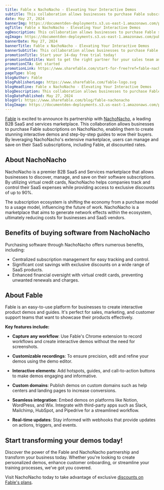```yaml
---
title: Fable x NachoNacho - Elevating Your Interactive Demos
subtitle: This collaboration allows businesses to purchase Fable subscriptions on NachoNacho, enabling them to create stunning interactive demos and step-by-step guides to wow their buyers.
date: May 27, 2024
bannerImg: https://documentden-deployments.s3.us-east-1.amazonaws.com/public/49029877-9229-44d0-92ba-fd9523f0c6dd
ogTitle: Fable x NachoNacho - Elevating Your Interactive Demos
ogDescription: This collaboration allows businesses to purchase Fable subscriptions on NachoNacho, enabling them to create stunning interactive demos and step-by-step guides to wow their buyers.
ogImage: https://documentden-deployments.s3.us-east-1.amazonaws.com/public/49029877-9229-44d0-92ba-fd9523f0c6dd
bannerDate: May 27, 2024
bannerTitle: Fable x NachoNacho - Elevating Your Interactive Demos
bannerSubtitle: This collaboration allows businesses to purchase Fable subscriptions on NachoNacho, enabling them to create stunning interactive demos and step-by-step guides to wow their buyers.
promotionTitle: Start your 14-day free trial today!
promotionSubtitle: Want to get the right partner for your sales team and close more deals?
promotionCTA: Get started
promotionLink: https://www.sharefable.com/start-for-free?ref=fable-nachonacho
pageType: blog
blogAuthor: Fable
blogPublisherLogo: https://www.sharefable.com/fable-logo.svg
blogHeadline: Fable x NachoNacho - Elevating Your Interactive Demos
blogDescription: This collaboration allows businesses to purchase Fable subscriptions on NachoNacho, enabling them to create stunning interactive demos and step-by-step guides to wow their buyers.
blogDatePublished: May 27, 2024
blogUrl: https://www.sharefable.com/blog/fable-nachonacho
blogImage: https://documentden-deployments.s3.us-east-1.amazonaws.com/public/49029877-9229-44d0-92ba-fd9523f0c6dd
---
```


[Fable](https://www.sharefable.com/?ref=fable-nachonacho) is excited to announce its partnership with [NachoNacho](https://nachonacho.com/?ref=fable-nachonacho), a leading B2B SaaS and services marketplace. This collaboration allows businesses to purchase Fable subscriptions on NachoNacho, enabling them to create stunning interactive demos and step-by-step guides to wow their buyers. By leveraging NachoNacho's extensive marketplace, users can manage and save on their SaaS subscriptions, including Fable, at discounted rates.

## About NachoNacho

NachoNacho is a premier B2B SaaS and Services marketplace that allows businesses to discover, manage, and save on their software subscriptions. By utilizing virtual credit cards, NachoNacho helps companies track and control their SaaS expenses while providing access to exclusive discounts of up to 90%.

The subscription ecosystem is shifting the economy from a purchase model to a usage model, influencing the future of work. NachoNacho is a marketplace that aims to generate network effects within the ecosystem, ultimately reducing costs for businesses and SaaS vendors.

## Benefits of buying software from NachoNacho

Purchasing software through NachoNacho offers numerous benefits, including:

- Centralized subscription management for easy tracking and control.
- Significant cost savings with exclusive discounts on a wide range of SaaS products.
- Enhanced financial oversight with virtual credit cards, preventing unwanted renewals and charges.
 
## About Fable

Fable is an easy-to-use platform for businesses to create interactive product demos and guides. It's perfect for sales, marketing, and customer support teams that want to showcase their products effectively. 

**Key features include:**

- **Capture any workflow**: Use Fable's Chrome extension to record workflows and create interactive demos without the need for screenshots.

- **Customizable recordings**: To ensure precision, edit and refine your demos using the demo editor.

- **Interactive elements**: Add hotspots, guides, and call-to-action buttons to make demos engaging and informative.

- **Custom domains**: Publish demos on custom domains such as help centers and landing pages to increase conversions.

- **Seamless integration**: Embed demos on platforms like Notion, WordPress, and Wix. Integrate with third-party apps such as Slack, Mailchimp, HubSpot, and Pipedrive for a streamlined workflow.

- **Real-time updates**: Stay informed with webhooks that provide updates on actions, triggers, and events.
 
## Start transforming your demos today!

Discover the power of the Fable and NachoNacho partnership and transform your business today. Whether you're looking to create personalized demos, enhance customer onboarding, or streamline your training processes, we’ve got you covered.

Visit NachoNacho today to take advantage of exclusive [discounts on Fable's plans](https://nachonacho.com/product/fable?ref=fable-nachonacho).

